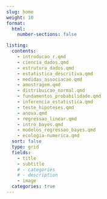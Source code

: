 ```yaml
---
slug: home
weight: 10
format:
  html:
    number-sections: false

listing:
  contents:
    - introducao_r.qmd
    - ciencia_dados.qmd
    - estrutura_dados.qmd
    - estatistica_descritiva.qmd
    - medidas_associacao.qmd
    - amostragem.qmd
    - distribuicao_normal.qmd
    - fundamentos_probabilidade.qmd
    - inferencia_estatistica.qmd
    - teste_hipoteses.qmd
    - anova.qmd
    - regressao_linear.qmd
    - intro_bayes.qmd
    - modelos_regressao_bayes.qmd
    - ecologia-numerica.qmd    
  sort: false
  type: grid
  fields:
    - title
    - subtitle
    # - categories
    # - description
    - image
  categories: true
---
```


